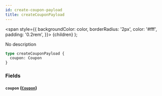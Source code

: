 ```yaml
---
id: create-coupon-payload
title: createCouponPayload
---
```


<span
style={{
      backgroundColor: color,
      borderRadius: '2px',
      color: '#fff',
      padding: '0.2rem',
    }}>
{children}
</span>
);

No description

```graphql
type createCouponPayload {
  coupon: Coupon
}
```

### Fields

#### `coupon` ([`Coupon`](/v1/objects/coupon))
